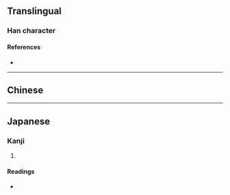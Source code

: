 {{also|欑|𪴙}}
{{character info}}
==Translingual==

===Han character===
{{Han simplified forms|欑|櫕|𪴙|ex=y}}
{{Han char|rn=75|rad=木|as=15|sn=19|four=|canj=DQOC|ids=⿰木賛}}

====References====
* {{Han ref|kx=0560.080|dkj=15801|dj=0949.130|hdz=21311.170|uh=6AD5|ud=27349}}

----

==Chinese==
{{zh-see|欑}}

----

==Japanese==

===Kanji===
{{ja-kanji|grade=|rs=木15|kyu=欑}}

# {{rfdef|ja|sort=木15}}

====Readings====
* {{ja-readings|on=[[さん]] (san), [[ざん]] (zan)|kun=[[つえ]] (tsue)}}